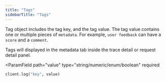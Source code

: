 ```yaml
---
title: "Tags"
sidebarTitle: "Tags"
---
```


Tag object includes the tag key, and the tag value. The tag value contains one
or multiple pieces of <code>metadata</code>. For example, <code>user feedback</code> can
have a <code>score</code> and a <code>comment</code>.

Tags will displayed in the metadata tab inside the trace detail or request detail panel.

<ParamField path="key" type="string" required></ParamField>
<ParamField
  path="value"
  type="string/numeric/enum/boolean"
  required
></ParamField>

```python 
client.log("key", value) 
```
